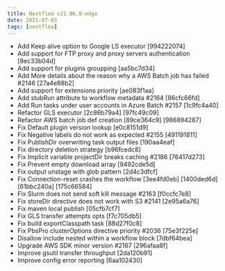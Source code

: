---
title: Nextflow v21.06.0-edge
date: 2021-07-03
tags: [nextflow]
---

- Add Keep alive option to Google LS executor [994222074]
- Add support for FTP proxy and proxy servers authentication [8ec33b04d]
- Add support for plugins groupping [aa5bc7d34]
- Add More details about the reason why a AWS Batch job has failed #2146 [27a4e88b2]
- Add support for extensions priority [ae083f1aa]
- Add stubRun attribute to workflow metadata #2164 [86cfc66fd]
- Add Run tasks under user accounts in Azure Batch #2157 [1c9fc4a40]
- Refactor GLS executor [2c86b79a4] [97fc49c09]
- Refactor AWS batch job def creation [89ce364c9] [986894287]
- Fix Default plugin version lookup [e0c8151d9]
- Fix Negative labels do not work as expected #2155 [491191811]
- Fix PublishDir overwriting task output files [190aa4eaf]
- Fix directory deletion strategy [b96fcedc8]
- Fix Implicit variable projectDir breaks caching #2186 [76417d273]
- Fix Prevent empty download array [9492cde5d]
- Fix output unstage with glob pattern [2d4c3dfcf]
- Fix Connection-reset crashes the workflow [3ee4fd0eb] [1400ded6d] [61bbc240a] [175c66584]
- Fix Slurm does not send soft kill message #2163 [f0ccfc7e8]
- Fix storeDir directive does not work with S3 #2141 [2e95a6a76]
- Fix maven local publish [05cfb7cf7]
- Fix GLS transfer attempts opts [f7c705db5]
- Fix build exportClasspath task [88d27f0c8]
- Fix PbsPro clusterOptions directive priority #2036 [75e3f225e]
- Disallow include nested within a workflow block [7dbf64bea]
- Upgrade AWS SDK minor version #2167 [296afaa8f]
- Improve gsutil transfer throughput [2da120b91]
- Improve config error reporting [6aa102430]
